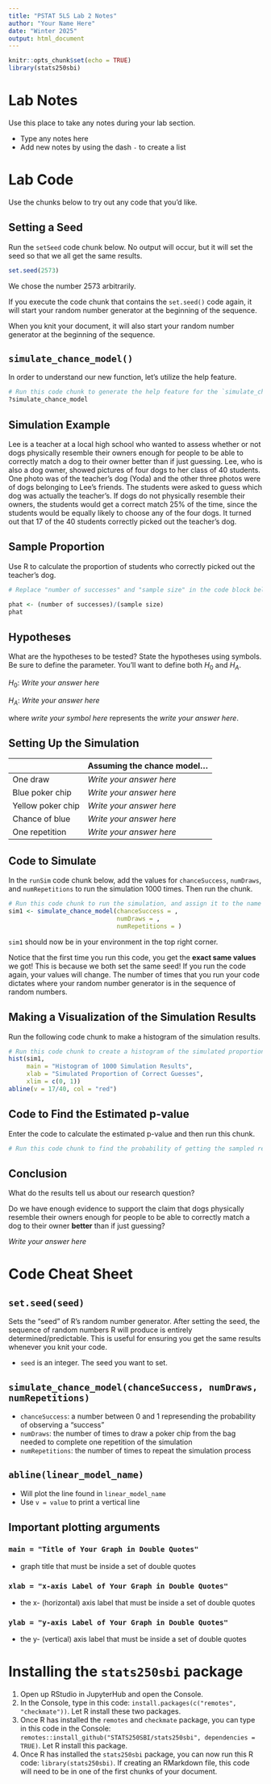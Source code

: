 ```yaml
---
title: "PSTAT 5LS Lab 2 Notes"
author: "Your Name Here"
date: "Winter 2025"
output: html_document
---
```

```r
knitr::opts_chunk$set(echo = TRUE)
library(stats250sbi)
```

# Lab Notes

Use this place to take any notes during your lab section.

- Type any notes here
- Add new notes by using the dash `-` to create a list

# Lab Code

Use the chunks below to try out any code that you'd like. 

## Setting a Seed

Run the `setSeed` code chunk below. No output will occur, but it will set the seed so that we all get the same results. 

```r
set.seed(2573)
```

We chose the number 2573 arbitrarily.

If you execute the code chunk that contains the `set.seed()` code again, it will start your random number generator at the beginning of the sequence.

When you knit your document, it will also start your random number generator at the beginning of the sequence.

## `simulate_chance_model()`

In order to understand our new function, let's utilize the help feature.

```r
# Run this code chunk to generate the help feature for the `simulate_chance_model()` function
?simulate_chance_model

```

## Simulation Example

Lee is a teacher at a local high school who wanted to assess whether or not dogs physically resemble their owners enough for people to be able to correctly match a dog to their owner better than if just guessing. Lee, who is also a dog owner, showed pictures of four dogs to her class of 40 students. One photo was of the teacher's dog (Yoda) and the other three photos were of dogs belonging to Lee's friends. The students were asked to guess which dog was actually the teacher's. If dogs do not physically resemble their owners, the students would get a correct match 25\% of the time, since the students would be equally likely to choose any of the four dogs. It turned out that 17 of the 40 students correctly picked out the teacher's dog.

## Sample Proportion

Use R to calculate the proportion of students who correctly picked out the teacher's dog.

```r
# Replace "number of successes" and "sample size" in the code block below and then run this chunk to calculate the sample proportion 

phat <- (number of successes)/(sample size)
phat

```


## Hypotheses

What are the hypotheses to be tested? State the hypotheses using symbols. Be sure to define the parameter. You'll want to define both $H_0$ and $H_A$.

$H_0$: *Write your answer here*

$H_A$: *Write your answer here*

where *write your symbol here* represents the *write your answer here*.

## Setting Up the Simulation
|                   | **Assuming the chance model...** |
|-------------------|----------------------------------|
| One draw          | *Write your answer here*         |
| Blue poker chip   | *Write your answer here*         |
| Yellow poker chip | *Write your answer here*         |
| Chance of blue    | *Write your answer here*         |
| One repetition    | *Write your answer here*         |

## Code to Simulate

In the `runSim` code chunk below, add the values for `chanceSuccess`, `numDraws`, and `numRepetitions` to run the simulation 1000 times. Then run the chunk.

```r
# Run this code chunk to run the simulation, and assign it to the name sim1
sim1 <- simulate_chance_model(chanceSuccess = , 
                              numDraws = , 
                              numRepetitions = )

```

`sim1` should now be in your environment in the top right corner.

Notice that the first time you run this code, you get the **exact same values** we got! This is because we both set the same seed! If you run the code again, your values will change. The number of times that you run your code dictates where your random number generator is in the sequence of random numbers.

## Making a Visualization of the Simulation Results

Run the following code chunk to make a histogram of the simulation results.

```r
# Run this code chunk to create a histogram of the simulated proportions, and include a red vertical line at the value of the observed sample proportion
hist(sim1, 
     main = "Histogram of 1000 Simulation Results",
     xlab = "Simulated Proportion of Correct Guesses",
     xlim = c(0, 1))
abline(v = 17/40, col = "red")
```

## Code to Find the Estimated p-value

Enter the code to calculate the estimated p-value and then run this chunk.

```r
# Run this code chunk to find the probability of getting the sampled results or more extreme

```

## Conclusion

What do the results tell us about our research question?

Do we have enough evidence to support the claim that dogs physically resemble their owners enough for people to be able to correctly match a dog to their owner **better** than if just guessing?

*Write your answer here*

# Code Cheat Sheet

## `set.seed(seed)`
Sets the "seed" of R's random number generator. After setting the seed, the sequence of random numbers R will produce is entirely determined/predictable. This is useful for ensuring you get the same results whenever you knit your code.

- `seed` is an integer. The seed you want to set.

## `simulate_chance_model(chanceSuccess, numDraws, numRepetitions)`
- `chanceSuccess`: a number between 0 and 1 represending the probability of observing a "success"
- `numDraws`: the number of times to draw a poker chip from the bag needed to complete one repetition of the simulation
- `numRepetitions`: the number of times to repeat the simulation process

## `abline(linear_model_name)`
- Will plot the line found in `linear_model_name`
- Use `v = value` to print a vertical line

## Important plotting arguments

### `main = "Title of Your Graph in Double Quotes"`
- graph title that must be inside a set of double quotes

### `xlab = "x-axis Label of Your Graph in Double Quotes"`
- the x- (horizontal) axis label that must be inside a set of double quotes

### `ylab = "y-axis Label of Your Graph in Double Quotes"`
- the y- (vertical) axis label that must be inside a set of double quotes

# Installing the `stats250sbi` package 

1. Open up RStudio in JupyterHub and open the Console.
2. In the Console, type in this code: `install.packages(c("remotes", "checkmate"))`. Let R install these two packages. 
3. Once R has installed the `remotes` and `checkmate` package, you can type in this code in the Console:  `remotes::install_github("STATS250SBI/stats250sbi", dependencies = TRUE)`. Let R install this package.
4. Once R has installed the `stats250sbi` package, you can now run this R code: `library(stats250sbi)`. If creating an RMarkdown file, this code will need to be in one of the first chunks of your document. 
